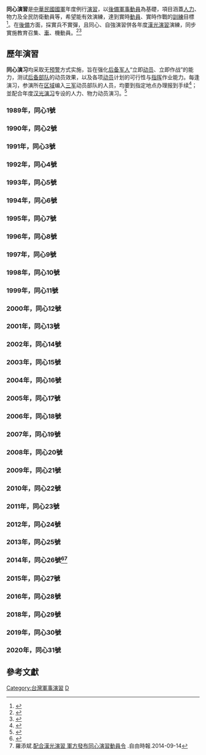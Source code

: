 '''同心演習'''是[[中華民國國軍|中華民國國軍]]年度例行[[演習|演習]]，以[[後備軍事動員|後備軍事動員]]為基礎，項目涵蓋[[人力|人力]]、物力及全民防衛動員等，希望能有效演練，達到實時[[動員|動員]]、實時作戰的[[訓練|訓練]]目標<ref>{{cite news |language = zh-cn |author = 畢磊 |coauthors = 中國台灣網 |url = http://www.people.com.cn/BIG5/junshi/1076/2763993.html |title = 台“同心演習”本月上演　征召4000后備軍 |publisher = 人民網 |pages =  |date = 2004-09-06 |accessdate = 2015-02-11 |archive-date = 2016-03-04 |archive-url = https://web.archive.org/web/20160304091954/http://www.people.com.cn/BIG5/junshi/1076/2763993.html }}</ref>。在[[後備|後備]]方面，採實兵不實彈，且同心、自強演習併各年度[[漢光演習|漢光演習]]演練，同步實施教育召集、[[車|車]]、機動員。<ref>{{Cite web |url = http://www.youth.com.tw/db/epaper/es001001/eb0203.htm |title = 年度國防大事──漢光演習 |author = 邱志強 |date = 2005-04-14 |publisher = 青年日報 |language = zh-tw |accessdate = 2015-02-11 |quote = 「漢光21號演習」規畫結合「精進案」編現合一及年度「萬安」與「同心」演習，縝密計畫策定，以強化整體「全民防衛」及「三軍聯合」作戰總力。演練包括「空軍兵力實施戰備轉場時機與作為」、「聯合反封鎖（護航）作戰之驗證」、「聯合防空及空域管制之驗證」、「作戰區野戰防空優先順序律定之探討」、「海軍防空作戰及海域管制之驗證」、「運用國家資訊總力，發揮網路戰與心理戰效能」、「都會區反特攻作戰之具體作為」、「作戰區防護目標選定及維護」和「強化聯合火力協調機制功能之探討」等9項重點。 |archive-date = 2019-08-11 |archive-url = https://web.archive.org/web/20190811082823/http://www.youth.com.tw/db/epaper/es001001/eb0203.htm }}</ref><ref>{{cite news |language = zh-tw |author =  |coauthors =  |url = http://www.chinatimes.com/realtimenews/20140218002608-260401 |title = 漢光演習改至9月 實兵實彈操演 |publisher = 中時電子報 |pages =  |date = 2014-02-18 |accessdate = 2015-02-11 |archive-date = 2019-05-02 |archive-url = https://web.archive.org/web/20190502205704/https://www.chinatimes.com/realtimenews/20140218002608-260401 }}</ref>

== 歷年演習 ==
'''同心演习'''均采取无[[预警|预警]]方式实施，旨在强化[[后备军人|后备军人]]“立即[[动员|动员]]、立即作战”的能力，测试[[后备部队|后备部队]]的动员效果，以及各项[[动员|动员]]计划的可行性与[[指挥|指挥]]作业能力。每逢演习，参演所在[[区域|区域]]编入[[中華民國國軍|三军]]动员部队的人员，均要到指定地点办理报到手续<ref>{{Cite web |url = http://war.163.com/07/0622/08/3HJ2PTD300011232.html |title = 《国际展望》：台军军事演习大盘点(组图) |author = 豫夫 |date = 2007-06-22 |publisher = 网易 |language = zh-cn |accessdate = 2015-02-11 |quote = 台军演习种类繁多，大体可分为动员类、作战类、训练类和核化类4种。其中唯一的作战类演习——“汉光”系列三军联合作战演习已被大家所熟知，除此之外，台军还有陆海空三军联合和分别组织的各种军事演习20多项，大部分演习都是秘密进行的。 |archive-date = 2019-05-02 |archive-url = https://web.archive.org/web/20190502062616/http://war.163.com/07/0622/08/3HJ2PTD300011232.html }}</ref>；並配合年度[[汉光演习|汉光演习]]专设的人力、物力动员演习。<ref>{{cite news |language = zh-tw |author =  |last = 王炯華 |coauthors =  |url = http://www.appledaily.com.tw/realtimenews/article/new/20140218/346323/ |title = 漢光演習9月舉行　採實彈操演 |publisher = 蘋果日報 |pages =  |date = 2014-02-18 |accessdate = 2015-02-11 |archive-date = 2016-03-04 |archive-url = https://web.archive.org/web/20160304141023/http://www.appledaily.com.tw/realtimenews/article/new/20140218/346323/ }}</ref>

===1989年，同心1號===

===1990年，同心2號===

===1991年，同心3號===

===1992年，同心4號===

===1993年，同心5號===

===1994年，同心6號===

===1995年，同心7號===

===1996年，同心8號===

===1997年，同心9號===

===1998年，同心10號===

===1999年，同心11號===

===2000年，同心12號===

===2001年，同心13號===

===2002年，同心14號===

===2003年，同心15號===

===2004年，同心16號===

===2005年，同心17號===

===2006年，同心18號===

===2007年，同心19號===

===2008年，同心20號===

===2009年，同心21號===

===2010年，同心22號===

===2011年，同心23號===

===2012年，同心24號===

===2013年，同心25號===

===2014年，同心26號<ref>{{cite news |language = zh-tw |author =  |last = 王炯華 |coauthors =  |url = http://www.appledaily.com.tw/appledaily/article/headline/20140915/36085792/ |title = 同心演習 首徵民航機 |publisher = 蘋果日報 |pages =  |date = 2014-09-15 |accessdate = 2015-02-11 |archive-date = 2016-05-07 |archive-url = https://web.archive.org/web/20160507105017/http://www.appledaily.com.tw/appledaily/article/headline/20140915/36085792/ }}</ref><ref>羅添斌.[http://news.ltn.com.tw/news/politics/breakingnews/1105906 配合漢光演習 軍方發布同心演習動員令] {{Wayback|url=http://news.ltn.com.tw/news/politics/breakingnews/1105906 |date=20190502174021 }}.自由時報.2014-09-14</ref>===

===2015年，同心27號===

===2016年，同心28號===

===2018年，同心29號===

===2019年，同心30號===

===2020年，同心31號===

== 參考文獻 ==
{{Reflist}}

{{中華民國軍事}}

[[Category:台灣軍事演習|Category:台灣軍事演習]]
[[Category:國防部全民防衛動員署|D]]